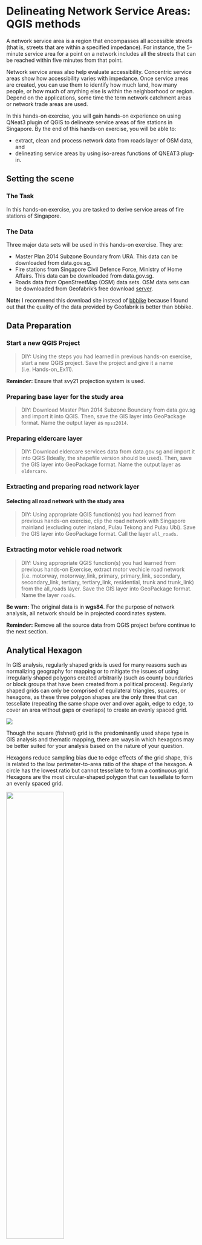 # Delineating Network Service Areas: QGIS methods

A network service area is a region that encompasses all accessible streets (that is, streets that are within a specified impedance). For instance, the 5-minute service area for a point on a network includes all the streets that can be reached within five minutes from that point.

Network service areas also help evaluate accessibility. Concentric service areas show how accessibility varies with impedance. Once service areas are created, you can use them to identify how much land, how many people, or how much of anything else is within the neighborhood or region.  Depend on the applications, some time the term network catchment areas or network trade areas are used.   

In this hands-on exercise, you will gain hands-on experience on using QNeat3 plugin of QGIS to delineate service areas of fire stations in Singapore. By the end of this hands-on exercise, you will be able to:

-   extract, clean and process network data from roads layer of OSM data, and
-   delineating service areas by using iso-areas functions of QNEAT3 plug-in.

## Setting the scene

### The Task

In this hands-on exercise, you are tasked to derive service areas of fire stations of Singapore.

### The Data

Three major data sets will be used in this hands-on exercise. They are:

-   Master Plan 2014 Subzone Boundary from URA. This data can be downloaded from data.gov.sg.
-   Fire stations from Singapore Civil Defence Force, Ministry of Home Affairs. This data can be downloaded from data.gov.sg.
-   Roads data from OpenStreetMap (OSM) data sets. OSM data sets can be downloaded from Geofabrik's free download [server](https://download.geofabrik.de/).

**Note:** I recommend this download site instead of [bbbike](https://www.bbbike.org/) because I found out that the quality of the data provided by Geofabrik is better than bbbike.

## Data Preparation

### Start a new QGIS Project

> DIY: Using the steps you had learned in previous hands-on exercise, start a new QGIS project. Save the project and give it a name (i.e. Hands-on_Ex11).

**Reminder:** Ensure that svy21 projection system is used.

### Preparing base layer for the study area

> DIY: Download Master Plan 2014 Subzone Boundary from data.gov.sg and import it into QGIS. Then, save the GIS layer into GeoPackage format. Name the output layer as `mpsz2014`.

### Preparing eldercare layer

> DIY: Download eldercare services data from data.gov.sg and import it into QGIS (Ideally, the shapefile version should be used). Then, save the GIS layer into GeoPackage format. Name the output layer as `eldercare`.

### Extracting and preparing road network layer

#### Selecting all road network with the study area

> DIY: Using appropriate QGIS function(s) you had learned from previous hands-on exercise, clip the road network with Singapore mainland (excluding outer insland, Pulau Tekong and Pulau Ubi). Save the GIS layer into GeoPackage format. Call the layer `all_roads`.

### Extracting motor vehicle road network

> DIY: Using appropriate QGIS function(s) you had learned from previous hands-on Exercise, extract motor vechicle road network (i.e. motorway, motorway_link, primary, primary_link, secondary, secondary_link, tertiary, tertiary_link, residential, trunk and trunk_link) from the all_roads layer. Save the GIS layer into GeoPackage format. Name the layer `roads`.

**Be warn:** The original data is in **wgs84**. For the purpose of network analysis, all network should be in projected coordinates system.

**Reminder:** Remove all the source data from QGIS project before continue to the next section.

## Analytical Hexagon

In GIS analysis, regularly shaped grids is used for many reasons such as normalizing geography for mapping or to mitigate the issues of using irregularly shaped polygons created arbitrarily (such as county boundaries or block groups that have been created from a political process). Regularly shaped grids can only be comprised of equilateral triangles, squares, or hexagons, as these three polygon shapes are the only three that can tessellate (repeating the same shape over and over again, edge to edge, to cover an area without gaps or overlaps) to create an evenly spaced grid.

![](img09/image1.png)

Though the square (fishnet) grid is the predominantly used shape type in GIS analysis and thematic mapping, there are ways in which hexagons may be better suited for your analysis based on the nature of your question.

Hexagons reduce sampling bias due to edge effects of the grid shape, this is related to the low perimeter-to-area ratio of the shape of the hexagon. A circle has the lowest ratio but cannot tessellate to form a continuous grid. Hexagons are the most circular-shaped polygon that can tessellate to form an evenly spaced grid.

![](img09/image2.png){width="55%"}

### Creating hexagon layer

Now, we are going to create a hexagon layer by using `mpsz` layer as the based. The hexagon distance is 250m.

-   From the menu bar, select **Vector** -\> **Research Tools** -\> **Create Grids**.

**Create Grids** dialog window appears.

-   For **Grid type:** select *Hexagon (Polygon)* from the drop down list.

![](img09/image1.jpg){width="35%"}

-   For **Grid extend:**, select *Calculate from Layer* -\> `mpsz`

![](img09/image2.jpg){width="55%"}

-   For **Horizontal spacing**, type *500*.
-   For **Vertical spacing**, type *500*.

> Question: Do you know why 500 is used?

-   For **Grid CRS**, make sure that *EPSG 3414* is used.

When you are ready to run the process,

-   Click on **Run** button.

**Reminder:** Read the Log before closing the dialog window.

-   Click on **Close** button.

Notice that a new temporary layer called `Grid` is added on the Layer pane and display on Map window.

![](img09/image3.jpg)

### Editing the hexagon layer

> DIY: Using appropriate QGIS functions, edit the temporary `Grid` layer until it looks similar to the screenshot below.

![](img09/image4.jpg)

### Saving the hexagon layer

> DIY: Using the steps you had learned in previous hands-on exercise, save the edited `Grid` layer into GeoPackage format. Give the layer a name (i.e. `hexagon`)

Before you move on to the next section, remember to remove the temporary `Grid` layer.

### Computing hexagon centroid

In general, network analysis required the demand in a point feature. Hexagon, on the other hand, is a polygon feature. In order to meet the analysis need, we will compute the centroids of the hexagons.

-   From the menu bar, select **Vector** -\> **Geometry Tools** -\> **Centroids**.

**Centroids** dialog window appears.

-   For **Input layer**, select *hexagon* from the drop-down list.

When you are ready to run the process,

-   Click on **Run** button.

**Reminder:** Read the log before closing.

-   Click on **Close** button.

Notice that a new temporary layer called Centroid is added onto Layers panel and display on Map view.

![](img09/image5.jpg)

### Saving the centroid layer

> DIY: Using the steps you had learned in previous hands-on exercise, save the temporary `Centroids` layer into GepPackage format. Name the newly created layer `hex_centroid`.

Before you move on to the next section, remember to remove the temporary `Centroids` layer.

## Network Accessibility Analysis with NEAT3 Plugin

In this section, you will learn how to perform network accessibility analysis by using QGIS Network Analysis Toolbox (QNEAT3) plugin.

### Installing QNEAT3 plugin.

Before getting started, you need to install QNEAT3 plugin.

-   From the menu bar, select **Plugins** -\> **Manage and Install plugins**.

Plugins dialog window appears.

-   At the query, type **QNEAT3**.

Notice that QNEAT3 appears on the search output list.

-   Click on **QNEAT3**.

-   Click on **Install Plugin** button.

When the installation is completed, close the dialog box by

-   click on **Close** button.

### Working with OD Matrix tool

Next, we will use the Origin-Destination Matrix (OD Matrix) tool of QNEAT3 plugin to calculate the distances between hexagon centrois (as the demand points) and eldercare centres (as the supply points).

-   From the menu bar, click on **Processing** -\> **Toolbox**

-   At the **Search** pane, type `OD Matrix`.

You screen should look similar to the screenshot below.

![](img09/image26.jpg){width="45%"}

-   Click on **OD Matrix Layers as Table (m:n)**.

**OD Matrix Layers as Table (m:n)** dialog window appears.

-   For **Network Layer**, select `roads` from the drop-down list.

-   For **From-Point Layer**, select `hex_centroid` from the drop-down list.

-   For **Unique Point ID Field**, select `fid` from the drop-down list.

-   For **To-Point Layer**, select `eldercare` fro mthe drop-down list.

-   For **Unique Point ID Field**, select `fid` from the drop-down list.

-   For **Optimization Criterion**, select `Shortest Path (distance optimization)` from the drop-down list.

-   For **Entry Cost calculation method**, select `Ellipsoidal` from the drop-down list.

-   For **Direction field**, select `oneway` from the drop-down list.

-   For **Value for forward direction**, type `F`.

-   For **Value for backward direction**, type `T`.

-   For **Value for both direction**, type `B`.

-   For Topology tolerance, type *0.5* (i.e. 0.5 m).

The completed dialog widnow should look similar to the screenshot below.

![](img09/image27.jpg)

When you are ready to run the process.

-   At the **OD Matrix** dialog window, click on **Run** button.

Be patient, the process is computationally intensive.

**Reminder:** Read the log before closing it.

When you are ready to close the dialog window.

-   Click on **Close** button.

Notice that a new temporary table called `Output OD Matrix` is added onto Layers panel.

![](img09/image28.jpg){width="35%"}

-   At the Layers panel, right-click on `Output OD Matrix` and select **Open Attribute Table** from the context menu.

A data table look similar to the screenshot below appears.

![](img09/image29.jpg)

> Question: Do you know what are the values of these fields?

> DIY: Using the steps you had learned, save the temporary Output OD Matrix table as GeoPackage format. Name the layer `OD_eldercare`.

### Extracting shortest distance pairs

Next, we will use the SQL tool of QGIS to select destination points with the shortest distance.

-   At the **Search** pane of **Processing Toolbox**, type `SQL`.

**SQL** function appears on the list.

![](img09/image30.jpg){width="45%"}

-   Double-click on **Execute SQL** of **Vector general**.

**Execute SQL** dialog window appears.

-   For **Additional input datasources**, select on the button at the right end.

-   Click on the checkbox **Output OD Matrix**.

![](img09/image31.jpg){width="65%"}

-   Click on **OK** button.

-   At SQL query panel, type the following SQL

![](img09/image32.jpg){width="55%"}

-   For *Geometry type*, select `No Geometry` from the drop-down list.

![](img09/image33.jpg){width="45%"}

Notice that a temporary table called `SQL Output` is added onto **Layers** panel. It consists of four fields. The values in `shortest_distance` field are shortest distance between demand points and its nearest eldercare centre.

![](img09/image34.jpg){width="65%"}

> DIY: Using the steps you had learned, save the temporary `SQL Output` table as GeoPackage format. Name the layer `acc_eldercare`.

### Mapping Accessibility Values

In this section, we are going to use mapping function of QGIS to show the distribution of accessibility to eldercare

#### Creating a duplicate layer

Before we getting started, let us create a duplicate copy of `hexagon` layer

-   At the Layers panel, right-click on `hexagon` layer and select **Duplicate Layer** from the context menu.

A new layer called `hexagon` copy is added onto Layers panel.

-   Rename the layer to `Accesibility to eldercare`.

#### Performing relational join.

Before we can prepare the choropleth map, we need to join `acc_eldercare` data table to the newly created `Accesibility to eldercare` by using *fid* of `acc_eldercare` data table and *fid* of `Accessibility to eldercare` attribute table as unique join fields.

-   At the Layer panel, right-click on `Accesibility to eldercare` layer and select **Properties** from the context menu.

The Properties dialog window appears.

-   At the option panel, click on **Joins**.

-   Click on **+** button to add a join.

The **Add Vector Join** dialog window appears.

-   For **Join layer**, select `acc_eldercare` from th drop-down list.

-   For **Join field**, select `fid` from the drop-down list.

-   For **Target field**, select `fid` from the drop-down lsit.

-   Keep the checkbox in front of **Cache join layer in memory** checked.

![](img09/image36.jpg){width="45%"}

-   When you are ready, click on **OK** button.

#### Preparing choropleth map

> DIY: Using the steps you had learned, prepare a choropleth map showing the distribution of accessibility to eldercare centres.

Your choropleth map should look similar to the screenshot below.

![](img09/image35.jpg)

